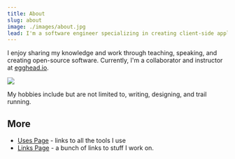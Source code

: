```yaml
---
title: About
slug: about
image: ./images/about.jpg
lead: I'm a software engineer specializing in creating client-side applications in Javascript.
---
```


I enjoy sharing my knowledge and work through teaching, speaking, and creating open-source software. Currently, I'm a collaborator and instructor at [egghead.io]().

![](./images/about.jpg)

My hobbies include but are not limited to, writing, designing, and trail running.

## More

- [Uses Page](/uses) - links to all the tools I use
- [Links Page](/links) - a bunch of links to stuff I work on.
